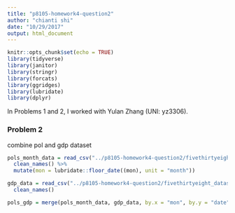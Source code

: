```yaml
---
title: "p8105-homework4-question2"
author: "chianti shi"
date: "10/29/2017"
output: html_document
---
```


```r
knitr::opts_chunk$set(echo = TRUE)
library(tidyverse)
library(janitor)
library(stringr)
library(forcats)
library(ggridges)
library(lubridate)
library(dplyr)
```

In Problems 1 and 2, I worked with Yulan Zhang (UNI: yz3306).

### Problem 2

combine pol and gdp dataset
```r
pols_month_data = read_csv("../p8105-homework4-question2/fivethirtyeight_datasets/pols-month.csv") %>%
  clean_names() %>%
  mutate(mon = lubridate::floor_date((mon), unit = "month"))

gdp_data = read_csv("../p8105-homework4-question2/fivethirtyeight_datasets/gdp.csv") %>%
  clean_names() 

pols_gdp = merge(pols_month_data, gdp_data, by.x = "mon", by.y = "date") 
  
```
